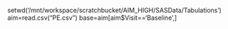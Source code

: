 setwd('/mnt/workspace/scratchbucket/AIM_HIGH/SASData/Tabulations')
aim=read.csv("PE.csv")
base=aim[aim$Visit=='Baseline',]
